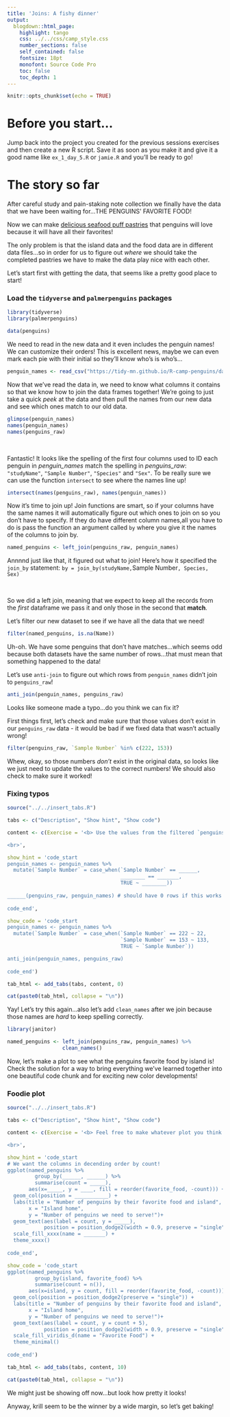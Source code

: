```yaml
---
title: 'Joins: A fishy dinner'
output: 
  blogdown::html_page: 
    highlight: tango
    css: ../../css/camp_style.css
    number_sections: false
    self_contained: false
    fontsize: 18pt
    monofont: Source Code Pro
    toc: false
    toc_depth: 1
---
```


```r
knitr::opts_chunk$set(echo = TRUE)
```

# Before you start...

Jump back into the project you created for the previous sessions exercises and then create a new R script. Save it as soon as you make it and give it a good name like `ex_1_day_5.R` or `jamie.R` and you'll be ready to go!

# The story so far

After careful study and pain-staking note collection we finally have the data that we have been waiting for...THE PENGUINS' FAVORITE FOOD! 

Now we can make [delicious seafood puff pastries](https://www.flavourandsavour.com/seafood-pot-pie-with-puff-pastry/) that penguins will love because it will have all their favorites!

The only problem is that the island data and the food data are in different data files...so in order for us to figure out *where* we should take the completed pastries we have to make the data play nice with each other.

Let's start first with getting the data, that seems like a pretty good place to start!

### Load the `tidyverse` and `palmerpenguins` packages 

```r
library(tidyverse)
library(palmerpenguins)

data(penguins)
```

We need to read in the new data and it even includes the penguin names! We can customize their orders! This is excellent news, maybe we can even mark each pie with their initial so they'll know who's is who's...

```r
penguin_names <- read_csv("https://tidy-mn.github.io/R-camp-penguins/data/penguin_names.csv")
```

Now that we've read the data in, we need to know what columns it contains so that we know how to join the data frames together! We're going to just take a quick *peek* at the data and then pull the names from our new data and see which ones match to our old data.

```r
glimpse(penguin_names)
names(penguin_names)
names(penguins_raw)
```


<br>

Fantastic! It looks like the spelling of the first four columns used to ID each penguin in *penguin_names* match the spelling in *penguins_raw*: `"studyName"`, `"Sample Number"`, `"Species"` and `"Sex"`. To be really sure we can use the function `intersect` to see where the names line up!

```r
intersect(names(penguins_raw), names(penguin_names))
```

Now it's time to join up! Join functions are smart, so if your columns have the same names it will automatically figure out which ones to join on so you don't have to specify. If they do have different column names,all you have to do is pass the function an argument called `by` where you give it the names of the columns to join by. 

```r
named_penguins <- left_join(penguins_raw, penguin_names)
```

Annnnd just like that, it figured out what to join! Here's how it specified the `join_by` statement: `by = join_by(studyName, `Sample Number`, Species, Sex)`


<br>

So we did a left join, meaning that we expect to keep all the records from the *first* dataframe we pass it and only those in the second that __match__. 

Let's filter our new dataset to see if we have all the data that we need!

```r
filter(named_penguins, is.na(Name))
```

Uh-oh. We have some penguins that don't have matches...which seems odd because both datasets have the same number of rows...that must mean that something happened to the data!

Let's use `anti-join` to figure out which rows from `penguin_names` didn't join to `penguins_raw`!

```r
anti_join(penguin_names, penguins_raw)
```

Looks like someone made a typo...do you think we can fix it?

First things first, let's check and make sure that those values don't exist in our `penguins_raw` data - it would be bad if we fixed data that wasn't actually wrong!

```r
filter(penguins_raw, `Sample Number` %in% c(222, 153))
```

Whew, okay, so those numbers *don't* exist in the original data, so looks like we just need to update the values to the correct numbers! We should also check to make sure it worked!

<div class="quiz">

### <i class="fas fa-cookie-bite" style="color: gray;"></i> Fixing typos {-}

```r
source("../../insert_tabs.R")

tabs <- c("Description", "Show hint", "Show code")

content <- c(Exercise = '<b> Use the values from the filtered `penguins_raw` to correct the sample numbers in `penguin_names` so they match and then check to make sure all values join.</b>

<br>',

show_hint = 'code_start
penguin_names <- penguin_names %>% 
  mutate(`Sample Number` = case_when(`Sample Number` == ______,
                                     ________ == _______,
                                     TRUE ~ ________))
  
______(penguins_raw, penguin_names) # should have 0 rows if this works!
  
code_end',

show_code = 'code_start
penguin_names <- penguin_names %>% 
  mutate(`Sample Number` = case_when(`Sample Number` == 222 ~ 22,
                                     `Sample Number` == 153 ~ 133,
                                     TRUE ~ `Sample Number`))

anti_join(penguin_names, penguins_raw)
  
code_end')

tab_html <- add_tabs(tabs, content, 0)

cat(paste0(tab_html, collapse = "\n"))
```

</div>

Yay! Let's try this again...also let's add `clean_names` after we join because those names are *hard* to keep spelling correctly.

```r
library(janitor)

named_penguins <- left_join(penguins_raw, penguin_names) %>% 
                  clean_names()
```

Now, let's make a plot to see what the penguins favorite food by island is! Check the solution for a way to bring everything we've learned together into one beautiful code chunk and for exciting new color developments!

<div class="quiz">

### <i class="fas fa-cookie-bite" style="color: gray;"></i> Foodie plot {-}

```r
source("../../insert_tabs.R")

tabs <- c("Description", "Show hint", "Show code")

content <- c(Exercise = '<b> Feel free to make whatever plot you think is best: we want to know how many penguins like each food by island. Use labels, summaries, or other methods to convey this information and have some fun!</b>

<br>',

show_hint = 'code_start
# We want the columns in decending order by count!
ggplot(named_penguins %>% 
         group_by(______, ______) %>% 
         summarise(count = _____), 
       aes(x=_____, y = ____, fill = reorder(favorite_food, -count))) +
  geom_col(position = ___________) +
  labs(title = "Number of penguins by their favorite food and island",
       x = "Island home",
       y = "Number of penguins we need to serve!")+
  geom_text(aes(label = count, y = _____), 
            position = position_dodge2(width = 0.9, preserve = "single")) +
  scale_fill_xxxx(name = _______) +
  theme_xxxx()
  
code_end',

show_code = 'code_start
ggplot(named_penguins %>% 
         group_by(island, favorite_food) %>% 
         summarise(count = n()), 
       aes(x=island, y = count, fill = reorder(favorite_food, -count))) +
  geom_col(position = position_dodge2(preserve = "single")) +
  labs(title = "Number of penguins by their favorite food and island",
       x = "Island home",
       y = "Number of penguins we need to serve!")+
  geom_text(aes(label = count, y = count + 5), 
            position = position_dodge2(width = 0.9, preserve = "single")) +
  scale_fill_viridis_d(name = "Favorite Food") +
  theme_minimal()
  
code_end')

tab_html <- add_tabs(tabs, content, 10)

cat(paste0(tab_html, collapse = "\n"))
```

</div>

We might just be showing off now...but look how pretty it looks! 

Anyway, krill seem to be the winner by a wide margin, so let's get baking!

<br>

<i class="fa fa-cookie-bite"></i> 
<i class="fa fa-robot"></i> 
<i class="fa fa-cookie-bite"></i> 
